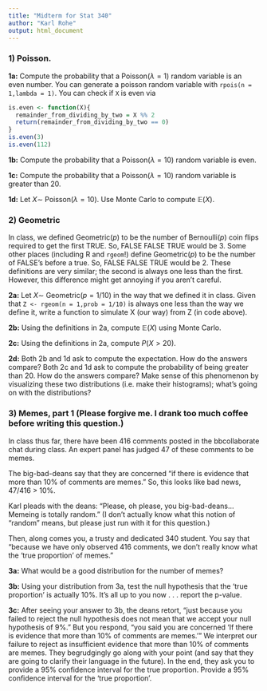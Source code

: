 ```yaml
---
title: "Midterm for Stat 340"
author: "Karl Rohe"
output: html_document
---
```

  
  
### 1) Poisson.

**1a:** Compute the probability that a Poisson($\lambda = 1$) random variable is an even number.  You can generate a poisson random variable with `rpois(n = 1,lambda = 1)`.  You can check if `X` is even via 

```r
is.even <- function(X){ 
  remainder_from_dividing_by_two = X %% 2
  return(remainder_from_dividing_by_two == 0)
}
is.even(3)
is.even(112)
```
  
**1b:**   Compute the probability that a Poisson($\lambda = 10$) random variable is even.

**1c:**   Compute the probability that a Poisson($\lambda =10$) random variable is greater than 20.

**1d:**   Let $X \sim$ Poisson($\lambda =10$).   Use Monte Carlo to compute $\mathbb{E}(X)$.

### 2) Geometric

In class, we defined Geometric($p$) to be the number of Bernoulli($p$) coin flips required to get the first TRUE. So, FALSE FALSE TRUE would be 3. Some other places (including R and `rgeom`!) define Geometric($p$) to be the number of FALSE's before a true.  So, FALSE FALSE TRUE would be 2.  These definitions are very similar; the second is always one less than the first.  However, this difference might get annoying if you aren't careful.  

**2a:**  Let $X \sim$ Geometric($p=1/10$)  in the way that we defined it in class.  Given that `Z <- rgeom(n = 1,prob = 1/10)` is always one less than the way we define it, write a function to simulate X (our way) from Z (in code above).  



**2b:**  Using the definitions in 2a, compute $\mathbb{E}(X)$ using Monte Carlo.  



**2c:**  Using the definitions in 2a, compute $P(X>20)$. 

**2d:** Both 2b and 1d ask to compute the expectation.  How do the answers compare? Both 2c and 1d ask to compute the probability of being greater than 20.  How do the answers compare? Make sense of this phenomenon by visualizing these two distributions (i.e. make their histograms); what's going on with the distributions?



### 3) Memes, part 1  (Please forgive me.  I drank too much coffee before writing this question.)

In class thus far, there have been 416 comments posted in the bbcollaborate chat during class.  An expert panel has judged 47 of these comments to be memes.  

The big-bad-deans say that they are concerned "if there is evidence that more than 10% of comments are memes."  So, this looks like bad news, 47/416 > 10%.  

Karl pleads with the deans:  "Please, oh please, you big-bad-deans...  Memeing is totally random." (I don't actually know what this notion of "random" means, but please just run with it for this question.)

Then, along comes you, a trusty and dedicated 340 student. You say that "because we have only observed 416 comments, we don't really know what the 'true proportion' of memes."  

**3a:**  What would be a good distribution for the number of memes?


**3b:**  Using your distribution from 3a, test the null hypothesis that the 'true proportion' is actually 10\%. It's all up to you now . . .  report the p-value.


**3c:**  After seeing your answer to 3b, the deans retort, "just because you failed to reject the null hypothesis does not mean that we accept your null hypothesis of 9%." But you respond, "you said you are concerned 'If there is evidence that more than 10% of comments are memes.'" We interpret our failure to reject as insufficient evidence that more than 10% of comments are memes. They begrudgingly go along with your point (and say that they are going to clarify their language in the future).  In the end, they ask you to provide a 95% confidence interval for the true proportion.  Provide a 95% confidence interval for the 'true proportion'.